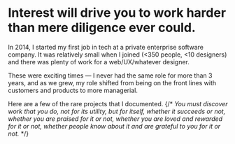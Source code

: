 # Interest will drive you to work harder than mere diligence ever could.

In 2014, I started my first job in tech at a private enterprise software company. It was relatively small when I joined (&lt;350 people, &lt;10 designers) and there was plenty of work for a web/UX/whatever designer.

These were exciting times — I never had the same role for more than 3 years, and as we grew, my role shifted from being on the front lines with customers and products to more managerial.

Here are a few of the rare projects that I documented.
{/* 
_You must discover work that you do, not for its utility, but for itself, whether it succeeds or not, whether you are praised for it or not, whether you are loved and rewarded for it or not, whether people know about it and are grateful to you for it or not._ */}
